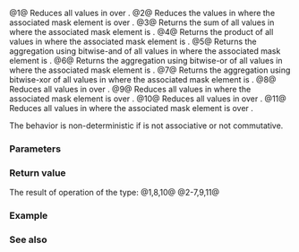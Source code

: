 {{cpp/experimental/title|reduce|hmin|hmax}}
{{cpp/experimental/simd/navbar}}
{{dcl begin}}
{{dcl header|experimental/simd}}
{{dcl|since=parallelism_ts_2|num=1|1=
template&lt; class T, class Abi, class BinaryOperation = std::plus&lt;&gt; &gt;
T reduce( const simd&lt;T, Abi&gt;&amp; v, BinaryOperation binary_op = {} );
}}
{{dcl|since=parallelism_ts_2|num=2|1=
template&lt; class M, class V, class BinaryOperation &gt;
typename V::value_type
reduce( const const_where_expression&lt;M, V&gt;&amp; x,
        typename V::value_type identity_element, BinaryOperation binary_op = {} );
}}
{{dcl|since=parallelism_ts_2|num=3|
template&lt; class M, class V &gt;
typename V::value_type
reduce( const const_where_expression&lt;M, V&gt;&amp; x, std::plus&lt;&gt; binary_op ) noexcept;
}}
{{dcl|since=parallelism_ts_2|num=4|
template&lt; class M, class V &gt;
typename V::value_type
reduce( const const_where_expression&lt;M, V&gt;&amp; x, std::multiplies&lt;&gt; binary_op ) noexcept;
}}
{{dcl|since=parallelism_ts_2|num=5|
template&lt; class M, class V &gt;
typename V::value_type
reduce( const const_where_expression&lt;M, V&gt;&amp; x, std::bit_and&lt;&gt; binary_op ) noexcept;
}}
{{dcl|since=parallelism_ts_2|num=6|
template&lt; class M, class V &gt;
typename V::value_type
reduce( const const_where_expression&lt;M, V&gt;&amp; x, std::bit_or&lt;&gt; binary_op ) noexcept;
}}
{{dcl|since=parallelism_ts_2|num=7|
template&lt; class M, class V &gt;
typename V::value_type
reduce( const const_where_expression&lt;M, V&gt;&amp; x, std::bit_xor&lt;&gt; binary_op ) noexcept;
}}
{{dcl|since=parallelism_ts_2|num=8|
template&lt; class T, class Abi &gt;
T hmin( const simd&lt;T, Abi&gt;&amp; v ) noexcept;
}}
{{dcl|since=parallelism_ts_2|num=9|
template&lt; class M, class V &gt;
typename V::value_type
hmin( const const_where_expression&lt;M, V&gt;&amp; x ) noexcept;
}}
{{dcl|since=parallelism_ts_2|num=10|
template&lt; class T, class Abi &gt;
T hmax( const simd&lt;T, Abi&gt;&amp; v ) noexcept;
}}
{{dcl|since=parallelism_ts_2|num=11|
template&lt; class M, class V &gt;
typename V::value_type
hmax( const const_where_expression&lt;M, V&gt;&amp; x ) noexcept;
}}
{{dcl end}}

@1@ Reduces all values in {{c|v}} over {{c|binary_op}}.
@2@ Reduces the values in {{c|x}} where the associated mask element is {{c/core|true}} over {{c|binary_op}}.
@3@ Returns the sum of all values in {{c|x}} where the associated mask element is {{c/core|true}}.
@4@ Returns the product of all values in {{c|x}} where the associated mask element is {{c/core|true}}.
@5@ Returns the aggregation using bitwise-and of all values in {{c|x}} where the associated mask element is {{c/core|true}}.
@6@ Returns the aggregation using bitwise-or of all values in {{c|x}} where the associated mask element is {{c/core|true}}.
@7@ Returns the aggregation using bitwise-xor of all values in {{c|x}} where the associated mask element is {{c/core|true}}.
@8@ Reduces all values in {{c|v}} over {{c|std::min}}.
@9@ Reduces all values in {{c|x}} where the associated mask element is {{c/core|true}} over {{c|std::min}}.
@10@ Reduces all values in {{c|v}} over {{c|std::max}}.
@11@ Reduces all values in {{c|x}} where the associated mask element is {{c/core|true}} over {{c|std::max}}.

The behavior is non-deterministic if {{c|binary_op}} is not associative or not commutative.

===Parameters===
{{par begin}}
{{par|v|the {{rlpt|simd}} vector to apply the reduction to}}
{{par|x|the return value of a {{rlpt|where}} expression to apply the reduction to}}
{{par|identity_element|a value that acts as identity element for {{c|binary_op}}; {{c|1=binary_op(identity_element, a) == a}} must hold for all finite {{c|a}} of type {{c|V::value_type}}}}
{{par|binary_op|binary {{named req|FunctionObject}} that will be applied in unspecified order to arguments of type {{c|V::value_type}} or {{c|simd&lt;V::value_type, A&gt;}}, with unspecified ABI tag {{tt|A}}. {{c|binary_op(v, v)}} must be convertible to {{tt|V}}}}
{{par end}}

===Return value===
The result of operation of the type:
@1,8,10@ {{tt|T}}
@2-7,9,11@ {{c|V::value_type}}

===Example===
{{example
|code=
#include &lt;array&gt;
#include &lt;cassert&gt;
#include &lt;cstddef&gt;
#include &lt;experimental/simd&gt;
#include &lt;functional&gt;
#include &lt;iostream&gt;
#include &lt;numeric&gt;
namespace stdx = std::experimental;

int main()
{
    using V = stdx::native_simd&lt;double&gt;;

    alignas(stdx::memory_alignment_v&lt;V&gt;) std::array&lt;V::value_type, 1024&gt; data;
    std::iota(data.begin(), data.end(), 0);

    V::value_type acc{};
    for (std::size_t i = 0; i &lt; data.size(); i += V::size())
        acc += stdx::reduce(V(&amp;data[i], stdx::vector_aligned), std::plus{});
    std::cout &lt;&lt; "sum of data = " &lt;&lt; acc &lt;&lt; '\n';

    using W = stdx::fixed_size_simd&lt;int, 4&gt;;
    alignas(stdx::memory_alignment_v&lt;W&gt;) std::array&lt;int, 4&gt; arr{2, 5, 4, 1};
    auto w = W(&amp;arr[0], stdx::vector_aligned);
    assert(stdx::hmin(w) == 1 and stdx::hmax(w) == 5);
}
|output=
sum of data = 523776
}}

===See also===
{{dsc begin}}
{{dsc inc|cpp/algorithm/dsc reduce}}
{{dsc end}}